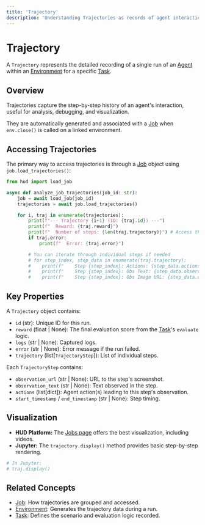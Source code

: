 ```yaml
---
title: 'Trajectory'
description: 'Understanding Trajectories as records of agent interactions'
---
```


# Trajectory

A `Trajectory` represents the detailed recording of a single run of an [Agent](/concepts/agent) within an [Environment](/concepts/environment) for a specific [Task](/concepts/task).

## Overview

Trajectories capture the step-by-step history of an agent's interaction, useful for analysis, debugging, and visualization.

They are automatically generated and associated with a [Job](/concepts/job) when `env.close()` is called on a linked environment.

## Accessing Trajectories

The primary way to access trajectories is through a [Job](/concepts/job) object using `job.load_trajectories()`:

```python
from hud import load_job

async def analyze_job_trajectories(job_id: str):
    job = await load_job(job_id)
    trajectories = await job.load_trajectories()

    for i, traj in enumerate(trajectories):
        print(f"--- Trajectory {i+1} (ID: {traj.id}) ---")
        print(f"  Reward: {traj.reward}")
        print(f"  Number of steps: {len(traj.trajectory)}") # Access the list of steps
        if traj.error:
            print(f"  Error: {traj.error}")

        # You can iterate through individual steps if needed
        # for step_index, step_data in enumerate(traj.trajectory):
        #    print(f"    Step {step_index}: Actions: {step_data.actions}")
        #    print(f"    Step {step_index}: Obs Text: {step_data.observation_text}")
        #    print(f"    Step {step_index}: Obs Image URL: {step_data.observation_url}")

```

## Key Properties

A `Trajectory` object contains:

*   `id` (str): Unique ID for this run.
*   `reward` (float | None): The final evaluation score from the [Task](/concepts/task)'s `evaluate` logic.
*   `logs` (str | None): Captured logs.
*   `error` (str | None): Error message if the run failed.
*   `trajectory` (list[`TrajectoryStep`]): List of individual steps.

Each `TrajectoryStep` contains:

*   `observation_url` (str | None): URL to the step's screenshot.
*   `observation_text` (str | None): Text observed in the step.
*   `actions` (list[dict]): Agent action(s) leading to this step's observation.
*   `start_timestamp` / `end_timestamp` (str | None): Step timing.

## Visualization

*   **HUD Platform:** The [Jobs page](https://app.hud.so/jobs) offers the best visualization, including videos.
*   **Jupyter:** The `trajectory.display()` method provides basic step-by-step rendering.

```python
# In Jupyter:
# traj.display()
```

## Related Concepts

*   [Job](/concepts/job): How trajectories are grouped and accessed.
*   [Environment](/concepts/environment): Generates the trajectory data during a run.
*   [Task](/concepts/task): Defines the scenario and evaluation logic recorded.
